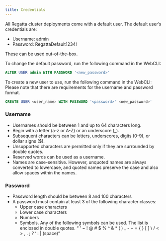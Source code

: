 ```yaml
---
title: Credentials
---
```


All Regatta cluster deployments come with a default user. The default user’s credentials are:

- Username: admin
- Password: RegattaDefault1234!

These can be used out-of-the-box.

To change the default password, run the following command in the WebCLI:

```SQL
ALTER USER admin WITH PASSWORD '<new_password>'
```

To create a new user to use, run the following command in the WebCLI:
Please note that there are requirements for the username and password format.

```SQL
CREATE USER <user_name> WITH PASSWORD '<password>' <new_password>'
```

### Username 

- Usernames should be between 1 and up to 64 characters long. 
- Begin with a letter (a-z or A-Z) or an underscore (_).
- Subsequent characters can be letters, underscores, digits (0-9), or dollar signs ($).
- Unsupported characters are permitted only if they are surrounded by double quotes.
- Reserved words can be used as a username.
- Names are case-sensitive. However, unquoted names are always converted to 
lowercase, and quoted names preserve the case and also allow spaces within the 
names.

### Password

- Password length should be between 8 and 100 characters
- A password must contain at least 3 of the following character classes:
    - Upper case characters
    - Lower case characters
    - Numbers
    - Symbols. Any of the following symbols can be used. The list is enclosed in 
    double quotes. “ ' ~ ! @ # $ % ^ & * ( ) _ - + = { } [ ] \ / < > , . ; ? ‘ : | (space)”